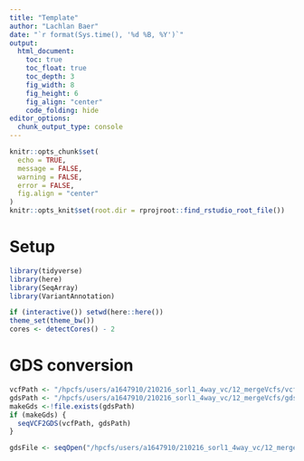 ```yaml
---
title: "Template"
author: "Lachlan Baer"
date: "`r format(Sys.time(), '%d %B, %Y')`"
output:
  html_document:
    toc: true
    toc_float: true
    toc_depth: 3
    fig_width: 8
    fig_height: 6
    fig_align: "center"
    code_folding: hide
editor_options: 
  chunk_output_type: console
---
```


```r
knitr::opts_chunk$set(
  echo = TRUE,
  message = FALSE,
  warning = FALSE,
  error = FALSE, 
  fig.align = "center"
)
knitr::opts_knit$set(root.dir = rprojroot::find_rstudio_root_file())
```

# Setup 

```r
library(tidyverse)
library(here)
library(SeqArray)
library(VariantAnnotation)
```

```r
if (interactive()) setwd(here::here())
theme_set(theme_bw())
cores <- detectCores() - 2
```

# GDS conversion

```r
vcfPath <- "/hpcfs/users/a1647910/210216_sorl1_4way_vc/12_mergeVcfs/vcf/mergedVcf.vcf.gz"
gdsPath <- "/hpcfs/users/a1647910/210216_sorl1_4way_vc/12_mergeVcfs/gds/gdsTest.gds"
makeGds <-!file.exists(gdsPath)
if (makeGds) {
  seqVCF2GDS(vcfPath, gdsPath)
}
```

```r
gdsFile <- seqOpen("/hpcfs/users/a1647910/210216_sorl1_4way_vc/12_mergeVcfs/gds/gdsTest.gds", readonly = FALSE)
```

```r

```

